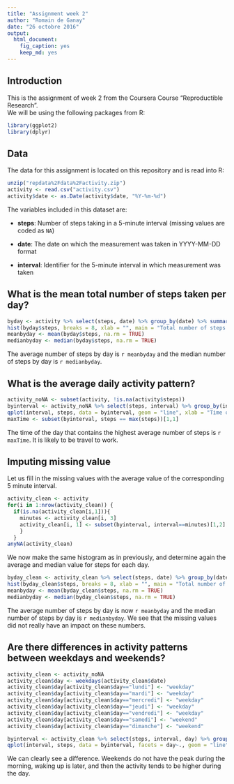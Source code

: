 ```yaml
---
title: "Assignment week 2"
author: "Romain de Ganay"
date: "26 octobre 2016"
output: 
  html_document: 
    fig_caption: yes
    keep_md: yes
---
```


## Introduction
This is the assignment of week 2 from the Coursera Course "Reproductible Research".  
We will be using the following packages from R:
```r
library(ggplot2)
library(dplyr)
```

## Data
The data for this assignment is located on this repository and is read into R:
```r
unzip("repdata%2Fdata%2Factivity.zip")
activity <- read.csv("activity.csv")
activity$date <- as.Date(activity$date, "%Y-%m-%d")
```
 The variables included in this dataset are:

* **steps**: Number of steps taking in a 5-minute interval (missing
    values are coded as `NA`)

* **date**: The date on which the measurement was taken in YYYY-MM-DD
    format

* **interval**: Identifier for the 5-minute interval in which
    measurement was taken

## What is the mean total number of steps taken per day?
```r
byday <- activity %>% select(steps, date) %>% group_by(date) %>% summarise_each(funs(sum))
hist(byday$steps, breaks = 8, xlab = "", main = "Total number of steps per day")
meanbyday <- mean(byday$steps, na.rm = TRUE)
medianbyday <- median(byday$steps, na.rm = TRUE)
```
  
The average number of steps by day is `r meanbyday` and the median number of steps by day is `r medianbyday`. 

## What is the average daily activity pattern?
```r
activity_noNA <- subset(activity, !is.na(activity$steps))
byinterval <- activity_noNA %>% select(steps, interval) %>% group_by(interval) %>% summarise_each(funs(mean))
qplot(interval, steps, data = byinterval, geom = "line", xlab = "Time of the day", main = "Evolution of the average number of steps during a day")
maxTime <- subset(byinterval, steps == max(steps))[1,1]
```
  
The time of the day that contains the highest average number of steps is `r maxTime`. It is likely to be travel to work. 

## Imputing missing value
Let us fill in the missing values with the average value of the corresponding 5 minute interval. 
```r
activity_clean <- activity
for(i in 1:nrow(activity_clean)) {
  if(is.na(activity_clean[i,1])){
    minutes <- activity_clean[i, 3]
    activity_clean[i, 1] <- subset(byinterval, interval==minutes)[1,2]
    }
  }
anyNA(activity_clean)
```
  
We now make the same histogram as in previously, and determine again the average and median value for steps for each day. 
```r
byday_clean <- activity_clean %>% select(steps, date) %>% group_by(date) %>% summarise_each(funs(sum))
hist(byday_clean$steps, breaks = 8, xlab = "", main = "Total number of steps per day")
meanbyday <- mean(byday_clean$steps, na.rm = TRUE)
medianbyday <- median(byday_clean$steps, na.rm = TRUE)
```
  
The average number of steps by day is now `r meanbyday` and the median number of steps by day is `r medianbyday`. We see that the missing values did not really have an impact on these numbers. 
 

## Are there differences in activity patterns between weekdays and weekends?
```r
activity_clean <- activity_noNA
activity_clean$day <- weekdays(activity_clean$date)
activity_clean$day[activity_clean$day=="lundi"] <- "weekday"
activity_clean$day[activity_clean$day=="mardi"] <- "weekday"
activity_clean$day[activity_clean$day=="mercredi"] <- "weekday"
activity_clean$day[activity_clean$day=="jeudi"] <- "weekday"
activity_clean$day[activity_clean$day=="vendredi"] <- "weekday"
activity_clean$day[activity_clean$day=="samedi"] <- "weekend"
activity_clean$day[activity_clean$day=="dimanche"] <- "weekend"

byinterval <- activity_clean %>% select(steps, interval, day) %>% group_by(day, interval) %>% summarise_each(funs(mean))
qplot(interval, steps, data = byinterval, facets = day~., geom = "line")

```
  
We can clearly see a difference. Weekends do not have the peak during the morning, waking up is later, and then the activity tends to be higher during the day. 


